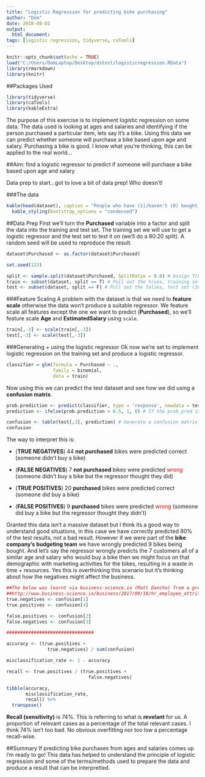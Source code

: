 ```yaml
---
title: "Logistic Regression for predicting bike purchasing"
author: "Dom"
date: 2018-08-01
output: 
  html_document:
tags: [logistic regression, tidyverse, caTools]
---
```


```r
knitr::opts_chunk$set(echo = TRUE)
load("C:/Users/DomLaptop/Desktop/dstest/logisticregression.RData")
library(rmarkdown)
library(knitr)
```


##Packages Used
```r
library(tidyverse)
library(caTools)
library(kableExtra)
```

The purpose of this exercise is to implement logistic regression on some data. The data used is looking at ages and salaries and identifying if the person purchased a particular item, lets say it's a bike. Using this data we can predict whether someone will purchase a bike based upon age and salary. Purchasing a bike is good. I know what you're thinking, this can be applied to the real world...

##Aim: find a logistic regressor to predict if someone will purchase a bike based upon age and salary
<p>
<p>
Data prep to start...got to love a bit of data prep! Who doesn't!

###The data
```r
kable(head(dataset), caption = "People who have (1)/haven't (0) bought bikes") %>%
  kable_styling(bootstrap_options = "condensed")
```

##Data Prep
First we'll turn the **Purchased** variable into a factor and split the data into the training and test set. The training set we will use to get a logistic regressor and the test set to test it on (we'll do a 80:20 split). A random seed will be used to reproduce the result.

```r
dataset$Purchased <- as.factor(dataset$Purchased)

set.seed(123)

split <- sample.split(dataset$Purchased, SplitRatio = 0.8) # Assign T/F to each row (100%)
train <- subset(dataset, split == T) # Pull out the trues, training set (80%)
test <- subset(dataset, split == F) # Pull out the falses, test set (20%)
```

###Feature Scaling
A problem with the dataset is that we need to **feature scale** otherwise the data won't produce a suitable regressor. We feature scale all features except the one we want to predict (**Purchased**), so we'll feature scale **Age** and **EstimatedSalary** using `scale`.

```r
train[,-3] <- scale(train[,-3])
test[,-3] <- scale(test[,-3])
```

###Generating + using the logistic regressor
Ok now we're set to implement logistic regression on the training set and produce a logistic regressor.

```r
classifier = glm(formula = Purchased ~ .,
                 family = binomial,
                 data = train)
```

Now using this we can predict the test dataset and see how we did using a **confusion matrix**.
```r
prob.prediction <- predict(classifier, type = 'response', newdata = test[,-3]) # Predict Purchased
prediction <- ifelse(prob.prediction > 0.5, 1, 0) # If the prob_pred is greater than 0.5 then set Purchased as 1, else 0

confusion <- table(test[,3], prediction) # Generate a confusion matrix
confusion
```

The way to interpret this is:

* (**TRUE NEGATIVES**) 44 **not purchased** bikes were predicted correct (someone didn't buy a bike)
* (**FALSE NEGATIVES**) 7 **not purchased** bikes were predicted <span style="color:red">wrong</span> (someone didn't buy a bike but the regressor thought they did)

* (**TRUE POSITIVES**) 20 **purchased** bikes were predicted correct (someone did buy a bike) 
* (**FALSE POSITIVES**) 9 **purchased** bikes were predicted <span style="color:red">wrong</span> (someone did buy a bike but the regressor thought they didn't)

Granted this data isn't a massive dataset but I think its a good way to understand good situations, in this case we have correctly predicted 80% of the test results, not a bad result. However if we were part of the **bike company's budgeting team** we have wrongly predicted 9 bikes being bought. And let's say the regressor wrongly predicts the 7 customers all of a similar age and salary who would buy a bike then we might focus on that demographic with marketing activities for the bikes, resulting in a waste in time + resources. Yes this is overthinking this scenario but it's thinking about how the negatives might affect the business.

```r
##The below was learnt via business-science.io (Matt Dancho) from a great article on HR Analytics
##http://www.business-science.io/business/2017/09/18/hr_employee_attrition.html
true.negatives <- confusion[1]
true.positives <- confusion[4]

false.positives <- confusion[2]
false.negatives <- confusion[3]

################################

accuracy <- (true.positives +
               true.negatives) / sum(confusion)

misclassification_rate <- 1 - accuracy

recall <- true.positives / (true.positives +
                              false.negatives)

tibble(accuracy, 
       misclassification_rate, 
       recall) %>%
  transpose()
```
**Recall (sensitivity)** is 74%. This is referring to what is **revelant** for us. A proportion of relevant cases as a percentage of the total relevant cases. I think 74% isn't too bad. No obvious overfitting nor too low a percentage recall-wise.

##Summary
If predicting bike purchases from ages and salaries comes up I'm ready to go! This data has helped to understand the principle of logistic regression and some of the terms/methods used to prepare the data and produce a result that can be interpretted.
